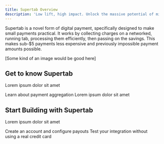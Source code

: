 ```yaml
---
title: Supertab Overview
description: 'Low lift, high impact. Unlock the massive potential of micropayments.'
---
```

Supertab is a novel form of digital payment, specifically designed to make small payments practical.
It works by collecting charges on a networked, running tab, processing them efficiently, then passing on the savings.
This makes sub-$5 payments less expensive and previously impossible payment amounts possible.

[Some kind of an image would be good here]

## Get to know Supertab

Lorem ipsum dolor sit amet

<CardGroup cols={2}>
  <Card
    title="What is a Tab?"
    icon="pen-to-square"
    href="https://supertab.mintlify.app/supertab-overview/supertab-introduction"
  >
    Learn about payment aggregation
  </Card>
  <Card
    title="Core Concepts"
    icon="pen-to-square"
    href="https://supertab.mintlify.app/supertab-overview/core-concepts"
  >
    Lorem ipsum dolor sit amet
  </Card>
</CardGroup>

## Start Building with Supertab

Lorem ipsum dolor sit amet

<CardGroup cols={2}>
  <Card
    title="Account setup"
    icon="screwdriver-wrench"
    href="https://mintlify.com/docs/components/accordion"
  >
    Create an account and configure payouts
  </Card>
  <Card
    title="Test Mode"
    icon="screwdriver-wrench"
    href="https://mintlify.com/docs/components/accordion"
  >
    Test your integration without using a real credit card
  </Card>
</CardGroup>

